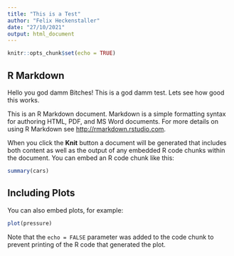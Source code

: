 ```yaml
---
title: "This is a Test"
author: "Felix Heckenstaller"
date: "27/10/2021"
output: html_document
---
```


```r
knitr::opts_chunk$set(echo = TRUE)
```

## R Markdown

Hello you god damm Bitches! This is a god damm test. Lets see how good this works. 

This is an R Markdown document. Markdown is a simple formatting syntax for authoring HTML, PDF, and MS Word documents. For more details on using R Markdown see <http://rmarkdown.rstudio.com>.

When you click the **Knit** button a document will be generated that includes both content as well as the output of any embedded R code chunks within the document. You can embed an R code chunk like this:

```r
summary(cars)
```

## Including Plots

You can also embed plots, for example:

```r
plot(pressure)
```

Note that the `echo = FALSE` parameter was added to the code chunk to prevent printing of the R code that generated the plot.
